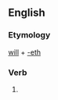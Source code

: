 ==English==

===Etymology===
[[will]] + [[-eth]]

===Verb===
{{infl|en|verb form}}

# {{archaic third-person singular of|will}}